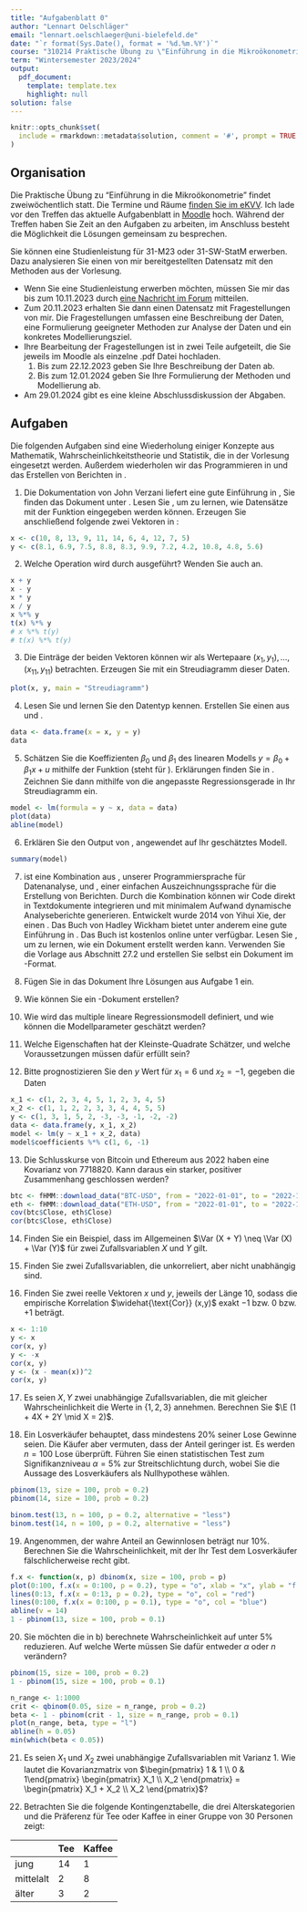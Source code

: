 ```yaml
---
title: "Aufgabenblatt 0"
author: "Lennart Oelschläger"
email: "lennart.oelschlaeger@uni-bielefeld.de"
date: "`r format(Sys.Date(), format = '%d.%m.%Y')`"
course: "310214 Praktische Übung zu \"Einführung in die Mikroökonometrie\""
term: "Wintersemester 2023/2024"
output: 
  pdf_document:
    template: template.tex
    highlight: null
solution: false
---
```


```r
knitr::opts_chunk$set(
  include = rmarkdown::metadata$solution, comment = '#', prompt = TRUE
)
```

## Organisation

Die Praktische Übung zu "Einführung in die Mikroökonometrie" findet zweiwöchentlich statt. Die Termine und Räume [finden Sie im eKVV](https://ekvv.uni-bielefeld.de/kvv_publ/publ/Veranstaltung_Termine.jsp?id=426056365). Ich lade vor den Treffen das aktuelle Aufgabenblatt in [Moodle](im Moodle der Veranstaltung (https://moodle.uni-bielefeld.de/course/view.php?id=2681)) hoch. Während der Treffen haben Sie Zeit an den Aufgaben zu arbeiten, im Anschluss besteht die Möglichkeit die Lösungen gemeinsam zu besprechen.

Sie können eine Studienleistung für 31-M23 oder 31-SW-StatM erwerben. Dazu analysieren Sie einen von mir bereitgestellten Datensatz mit den Methoden aus der Vorlesung. 

- Wenn Sie eine Studienleistung erwerben möchten, müssen Sie mir das bis zum 10.11.2023 durch [eine Nachricht im Forum](https://moodle.uni-bielefeld.de/mod/forum/discuss.php?d=7437) mitteilen.
- Zum 20.11.2023 erhalten Sie dann einen Datensatz mit Fragestellungen von mir. Die Fragestellungen umfassen eine Beschreibung der Daten, eine Formulierung geeigneter Methoden zur Analyse der Daten und ein konkretes Modellierungsziel.
- Ihre Bearbeitung der Fragestellungen ist in zwei Teile aufgeteilt, die Sie jeweils im Moodle als einzelne .pdf Datei hochladen.
   1. Bis zum 22.12.2023 geben Sie Ihre Beschreibung der Daten ab.
   2. Bis zum 12.01.2024 geben Sie Ihre Formulierung der Methoden und Modellierung ab.
- Am 29.01.2024 gibt es eine kleine Abschlussdiskussion der Abgaben. 

## Aufgaben

Die folgenden Aufgaben sind eine Wiederholung einiger Konzepte aus Mathematik, Wahrscheinlichkeitstheorie und Statistik, die in der Vorlesung eingesetzt werden. Außerdem wiederholen wir das Programmieren in \texttt{R} und das Erstellen von Berichten in \texttt{R Markdown}.

1. Die Dokumentation \emph{simpleR} von John Verzani liefert eine gute Einführung in \texttt{R}, Sie finden das Dokument unter \href{http://cran.r-project.org/doc/contrib/Verzani-SimpleR.pdf}{http://cran.r-project.org/doc/contrib/Verzani-SimpleR.pdf}. Lesen Sie \emph{Section 2: Data}, um zu lernen, wie Datensätze mit der \texttt{c()} Funktion eingegeben werden können. Erzeugen Sie anschließend folgende zwei Vektoren in \texttt{R}:
\setcounter{MaxMatrixCols}{11}
\begin{align*}
x^\top &=
\begin{bmatrix}
10 & 8 & 13 & 9 & 11 & 14 & 6 & 4 & 12 & 7 & 5
\end{bmatrix}
\\
y^\top &=
\begin{bmatrix}
8.1 & 6.9 & 7.5 & 8.8 & 8.3 & 9.9 & 7.2 & 4.2 & 10.8 & 4.8 & 5.6
\end{bmatrix}
\end{align*}

```r
x <- c(10, 8, 13, 9, 11, 14, 6, 4, 12, 7, 5)
y <- c(8.1, 6.9, 7.5, 8.8, 8.3, 9.9, 7.2, 4.2, 10.8, 4.8, 5.6)
```

2. Welche Operation wird durch \texttt{x + y} ausgeführt? Wenden Sie auch \texttt{-, *, /, \%*\%} an.

```r
x + y
x - y
x * y
x / y
x %*% y
t(x) %*% y
# x %*% t(y) 
# t(x) %*% t(y)
```

\comment{
\texttt{x + y} ist die elementweise Addition. Analog sind \texttt{-, *, /} die elementweise Subtraktion, Multiplikation und Division. \texttt{x \%*\% y} ist das Matrikprodukt $x^\top y$.
}

3. Die Einträge der beiden Vektoren können wir als Wertepaare $(x_1,y_1), \ldots, (x_{11}, y_{11})$ betrachten. Erzeugen Sie mit \texttt{plot()} ein Streudiagramm dieser Daten.

```r
plot(x, y, main = "Streudiagramm")
```

4. Lesen Sie \emph{Section 5: Multivariate Data} und lernen Sie den Datentyp \texttt{data.frame} kennen. Erstellen Sie einen \texttt{data.frame} aus \texttt{x} und \texttt{y}.

```r
data <- data.frame(x = x, y = y)
data
```

5. Schätzen Sie die Koeffizienten $\beta_0$ und $\beta_1$ des linearen Modells $y = \beta_0 + \beta_1 x + u$ mithilfe der Funktion \texttt{lm()} (steht für \emph{lineares Modell}). Erklärungen finden Sie in \emph{Section 13: Regression Analysis}. Zeichnen Sie dann mithilfe von \texttt{abline()} die angepasste Regressionsgerade in Ihr Streudiagramm ein.

```r
model <- lm(formula = y ~ x, data = data)
plot(data)
abline(model)
```

6. Erklären Sie den Output von \texttt{summary()}, angewendet auf Ihr geschätztes Modell.

```r
summary(model)
```

\comment{
Eine Erklärung des Outputs liefert \href{https://www.youtube.com/watch?v=NEfjirpOj7s}{https://www.youtube.com/watch?v=NEfjirpOj7s}.}

7. \texttt{R Markdown} ist eine Kombination aus \texttt{R}, unserer Programmiersprache für Datenanalyse, und \texttt{Markdown}, einer einfachen Auszeichnungssprache für die Erstellung von Berichten. Durch die Kombination können wir \texttt{R} Code direkt in Textdokumente integrieren und mit minimalem Aufwand dynamische Analyseberichte generieren. Entwickelt wurde \texttt{R Markdown} 2014 von Yihui Xie, der einen \href{https://www.youtube.com/watch?v=LussVnrLZKU}{einfachen Weg gesucht hat, seine \texttt{R} Hausaufgaben aufzuschreiben}. Das Buch \emph{R for Data Science} von Hadley Wickham bietet unter anderem eine gute Einführung in \texttt{R Markdown}. Das Buch ist kostenlos online unter \href{https://r4ds.had.co.nz/}{https://r4ds.had.co.nz/} verfügbar. Lesen Sie \emph{Chapter 27: R Markdown}, um zu lernen, wie ein \texttt{R Markdown} Dokument erstellt werden kann. Verwenden Sie die Vorlage aus Abschnitt 27.2 und erstellen Sie selbst ein \texttt{R Markdown} Dokument im \texttt{.html}-Format.

\comment{Dazu in R Studio links oben \texttt{File > New File > R Markdown} wählen. Es öffnet sich ein Fenster, dort links unten auf \texttt{Create Empty Document} klicken. Es öffnet sich eine leere Datei, dort die Vorlage einfügen. Anschließend auf \texttt{Knit} klicken.}
    
8. Fügen Sie in das \texttt{R Markdown} Dokument Ihre Lösungen aus Aufgabe 1 ein.

\ifcomment
\begin{verbatim}
---
title: "Aufgabenblatt 0"
date: "13.10.2023"
author: "Lennart"
output: html_document
---
Aufgabe 1

```r
x <- c(10, 8, 13, 9, 11, 14, 6, 4, 12, 7, 5)
y <- c(8.1, 6.9, 7.5, 8.8, 8.3, 9.9, 7.2, 4.2, 10.8, 4.8, 5.6)
```
\end{verbatim}
\fi

9. Wie können Sie ein \texttt{.pdf}-Dokument erstellen?

\comment{Indem \texttt{output:\ html\_document} durch \texttt{output:\ pdf\_document} ersetzt wird.}

10. Wie wird das multiple lineare Regressionsmodell definiert, und wie können die Modellparameter geschätzt werden?

\comment{
Eine Variable $y$ wird mit $k$ Regressoren $x_k$ durch $y = \sum_{j = 1}^k x_j \beta_j + u$ erklärt. Der $u$ Term beinhaltet den Modellfehler,  die $\beta_j$'s sind Modellparameter. Es sollen konkrete Werte für die Parameter gefunden werden, die am besten zu gegebenen Daten passen. Die populärste Methode ist der Kleinste-Quadrate-Schätzer: Er bestimmt solche Schätzwerte, sodass die Summe der quadrierten Residuen minimal ist.
}

11. Welche Eigenschaften hat der Kleinste-Quadrate Schätzer, und welche Voraussetzungen müssen dafür erfüllt sein?

\comment{
Unter den Annahmen MLR.1 (lineares Modell), MLR.2 (Zufallsstichprobe), MLR.3 (Information in den Regressoren, keine Multikollinearität) und MLR.4 (bedingte Fehlererwartung ist Null) ist der KQ-Schätzer erwartungstreu. Gilt zusätzlich MLR.5 (Homoskedastie), so ist die Varianz des KQ-Schätzers die minimale Varianz unter allen linearen und erwartungstreuen Schätzern (Gauss-Markov Theorem). Gilt auch MLR.6 (Fehler sind normalverteilt), so ist der KQ-Schätzer normalverteilt. Unter einer technischen Annahme an die Daten ist er konsistent.
}

12. Bitte prognostizieren Sie den $y$ Wert für $x_1 = 6$ und $x_2 = -1$, gegeben die Daten
\begin{align*}
    x_1 &= \begin{pmatrix} 1 & 2 & 3 & 4 & 5 & 1 & 2 & 3 & 4 & 5 \end{pmatrix}, \\
    x_2 &= \begin{pmatrix} 1 & 1 & 2 & 2 & 3 & 3 & 4 & 4 & 5 & 5 \end{pmatrix}, \\
    y   &= \begin{pmatrix} 1 & 3 & 1 & 5 & 2 & -3 & -3 & -1 & -2 & -2 \end{pmatrix}.
\end{align*} 

```r
x_1 <- c(1, 2, 3, 4, 5, 1, 2, 3, 4, 5)
x_2 <- c(1, 1, 2, 2, 3, 3, 4, 4, 5, 5)
y <- c(1, 3, 1, 5, 2, -3, -3, -1, -2, -2)
data <- data.frame(y, x_1, x_2)
model <- lm(y ~ x_1 + x_2, data)
model$coefficients %*% c(1, 6, -1)
```

13. Die Schlusskurse von Bitcoin und Ethereum aus $2022$ haben eine Kovarianz von $7718820$. Kann daraus ein starker, positiver Zusammenhang geschlossen werden?

\comment{
Eine positive Kovarianz zeigt einen positiven Zusammenhang an. Sie ist aber nicht normiert, daher bleibt die relative Stärke des Zusammenhanges unbekannt.
}

```r
btc <- fHMM::download_data("BTC-USD", from = "2022-01-01", to = "2022-12-31")
eth <- fHMM::download_data("ETH-USD", from = "2022-01-01", to = "2022-12-31")
cov(btc$Close, eth$Close)
cor(btc$Close, eth$Close)
```

14. Finden Sie ein Beispiel, dass im Allgemeinen $\Var (X + Y) \neq \Var (X) + \Var (Y)$ für zwei Zufallsvariablen $X$ und $Y$ gilt.

\comment{Sei $X = Y \sim N(0, 1)$. Dann ist $\Var (X) = \Var (Y) = 1$, aber $\Var (X+Y) = 4$.}

15. Finden Sie zwei Zufallsvariablen, die unkorreliert, aber nicht unabhängig sind.

\comment{
Wähle $X,Y$ unabhängig mit $\Pr(X=0)=\Pr(X=1)=0.5$, $\Pr(Y=-1)=\Pr(Y=1)=0.5$ und definiere $Z := XY$. Dann ist $\Cov (Z,X) = \E (Z(X-0.5)) = \E(X^2-0.5X) \E(Y)=0$ aber $\Pr(Z=1\mid X = 0) = 0 \neq 0.5 = \Pr(Z=1\mid X = 1)$.
}

16. Finden Sie zwei reelle Vektoren $x$ und $y$, jeweils der Länge $10$, sodass die empirische Korrelation $\widehat{\text{Cor}} (x,y)$ exakt $-1$ bzw. $0$ bzw. $+1$ beträgt.

```r
x <- 1:10
y <- x
cor(x, y)
y <- -x
cor(x, y)
y <- (x - mean(x))^2
cor(x, y)
```

17. Es seien $X,Y$ zwei unabhängige Zufallsvariablen, die mit gleicher Wahrscheinlichkeit die Werte in $\{1, 2, 3\}$ annehmen. Berechnen Sie $\E (1 + 4X + 2Y \mid X = 2)$.

\comment{
$\E (1 + 4X + 2Y \mid X = 2) = 9 + 2\E (Y) = 13$
}

18. Ein Losverkäufer behauptet, dass mindestens $20\%$ seiner Lose Gewinne seien. Die Käufer aber vermuten, dass der Anteil geringer ist. Es werden $n = 100$ Lose überprüft.  Führen Sie einen statistischen Test zum Signifikanzniveau $\alpha = 5\%$ zur Streitschlichtung durch, wobei Sie die Aussage des Losverkäufers als Nullhypothese wählen.

\comment{
Der Anteil an Gewinnlosen sei binomialverteilt zu $n = 100$ und $p = 20\%$. Die Wahrscheinlichkeit, höchstens $14$ Erfolge zu haben, beträgt somit $8\%$, und höchstens $13$ Erfolge zu haben, $4.7\%$. Zu $\alpha = 5\%$ geben wir also dem Losverkäufer recht, falls in der Stichprobe mindestens $14$ Gewinne sind, ansonsten den Käufern. Siehe \url{https://www.youtube.com/watch?v=MBf9Iin6bpg} für mehr Details.
}

```r
pbinom(13, size = 100, prob = 0.2)
pbinom(14, size = 100, prob = 0.2)

binom.test(13, n = 100, p = 0.2, alternative = "less")
binom.test(14, n = 100, p = 0.2, alternative = "less")
```

19. Angenommen, der wahre Anteil an Gewinnlosen beträgt nur $10\%$. Berechnen Sie die Wahrscheinlichkeit, mit der Ihr Test dem Losverkäufer fälschlicherweise recht gibt.

\comment{Das ist die Wahrscheinlichkeit, unter der Binomialverteilung mit $n = 100$ und $p = 10\%$ mindestens $14$ Erfolge zu beobachten. Sie beträgt $12.4\%$.
}

```r
f.x <- function(x, p) dbinom(x, size = 100, prob = p)
plot(0:100, f.x(x = 0:100, p = 0.2), type = "o", xlab = "x", ylab = "f.x")
lines(0:13, f.x(x = 0:13, p = 0.2), type = "o", col = "red")
lines(0:100, f.x(x = 0:100, p = 0.1), type = "o", col = "blue")
abline(v = 14)
1 - pbinom(13, size = 100, prob = 0.1)
```

20. Sie möchten die in b) berechnete Wahrscheinlichkeit auf unter $5\%$ reduzieren. Auf welche Werte müssen Sie dafür entweder $\alpha$ oder $n$ verändern?

```r
pbinom(15, size = 100, prob = 0.2)
1 - pbinom(15, size = 100, prob = 0.1)

n_range <- 1:1000
crit <- qbinom(0.05, size = n_range, prob = 0.2)
beta <- 1 - pbinom(crit - 1, size = n_range, prob = 0.1)
plot(n_range, beta, type = "l")
abline(h = 0.05)
min(which(beta < 0.05))
```

\comment{
Entweder $\alpha$ auf mindestens $13\%$ oder $n$ auf mindestens $135$ erhöhen.
}

21. Es seien $X_1$ und $X_2$ zwei unabhängige Zufallsvariablen mit Varianz 1. Wie lautet die Kovarianzmatrix von $\begin{pmatrix} 1 & 1 \\ 0 & 1\end{pmatrix} \begin{pmatrix} X_1 \\ X_2 \end{pmatrix} = \begin{pmatrix} X_1 + X_2 \\ X_2 \end{pmatrix}$?

\comment{
Es gilt
\begin{align*}
  \Cov \begin{pmatrix} X_1 + X_2 \\ X_2 \end{pmatrix} = \begin{pmatrix} \Var(X_1 + X_2) & \Cov(X_1 + X_2, X_2) \\ \Cov(X_2, X_1 + X_2) & \Var(X_2) \end{pmatrix} = \begin{pmatrix} 2 & 1 \\ 1 & 1 \end{pmatrix}
\end{align*}
da $\Var(X_1 + X_2) = \Var(X_1) + \Var(X_2)$ und $\Cov(X_1 + X_2, X_2) = \Cov(X_2, X_1 + X_2) = \Cov(X_2, X_1) + \Cov(X_2, X_2) = 0 + 1$ (wegen Unabhängigkeit) ist.

Alternativ können wir die Rechenregel $\Cov(AX) = A\Cov(X)A^\top$ verwenden:
\begin{align*}
  \Cov \left(\begin{pmatrix} 1 & 1 \\ 0 & 1\end{pmatrix} \begin{pmatrix} X_1 \\ X_2 \end{pmatrix}\right) = \begin{pmatrix} 1 & 1 \\ 0 & 1\end{pmatrix} \Cov \begin{pmatrix} X_1 \\ X_2 \end{pmatrix} \begin{pmatrix} 1 & 0 \\ 1 & 1\end{pmatrix} = \begin{pmatrix} 1 & 1 \\ 0 & 1\end{pmatrix} \begin{pmatrix} 1 & 0 \\ 0 & 1 \end{pmatrix} \begin{pmatrix} 1 & 0 \\ 1 & 1\end{pmatrix} = \begin{pmatrix} 2 & 1 \\ 1 & 1 \end{pmatrix}
\end{align*}

Hier ist wieder wegen Unabhängigkeit $\begin{pmatrix} X_1 \\ X_2 \end{pmatrix} = \begin{pmatrix} 1 & 0 \\ 0 & 1 \end{pmatrix}$.
}

22. Betrachten Sie die folgende Kontingenztabelle, die drei Alterskategorien und die Präferenz für Tee oder Kaffee in einer Gruppe von 30 Personen zeigt:

|                 | Tee   | Kaffee |
|-----------------|-------|--------|
| jung            | 14    | 1      |
| mittelalt       | 2     | 8      |
| älter           | 3     | 2      |

\begin{itemize}
  \item Erstellen Sie die Randverteilung der Alterskategorien.
  
  \comment{
    $\Pr(\text{jung}) = 15 / 30$, $\Pr(\text{mittelalt}) = 10 / 30$, $\Pr(\text{älter}) = 5 / 30$
  }
  
  \item Finden Sie die bedingte Verteilung der Getränkepräferenz gegeben das Alter.
  
  \comment{
    $\Pr(\text{Tee} \mid \text{jung}) = 14 / 15$, $\Pr(\text{Tee} \mid \text{mittelalt}) = 2 / 10$, $\Pr(\text{Tee} \mid \text{älter}) = 3 / 5$ (Kaffee analog)
  }
  
  \item Berechnen Sie die gemeinsame Verteilung von Alter und Getränkepräferenz.
  
  \comment{
    Dividiere die Tabellenelemente durch 30, zum Beispiel $\Pr(\text{Tee}, \text{jung}) = 14 / 30$.
  }
\end{itemize}



